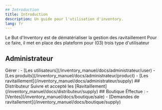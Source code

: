 ```yaml
---
## Introduction
title: Introduction
description: Un guide pour l'utilisation d'inventory.
lang: fr
---
```



Le But d'Inventory est de dématérialiser la gestion des ravitaillement
Pour ce faire, il met en place des plateform pour (03) trois type d'utilisateur
## Administrateur
<Card title="Administrateur" icon="add-document">
	Gérer :
  - [Les utilisateurs](/inventory_manuel/docs/administrateur/user)
  - [Les produits](/inventory_manuel/docs/administrateur/product)
  - [Les ravitaillement](/inventory_manuel/docs/administrateur/supply)
</Card>
## Distributeur
<Card title="Distributeur" icon="setting">
 Suivre et accepté les 
[Ravitaillement](/inventory_manuel/docs/distributeur/supply)
</Card>
## Boutique
<Card title="Boutique" icon="open-book">
  Éffectue :
  - [Ventes](/inventory_manuel/docs/boutique/sale)
  - [Demandes de ravitallement](/inventory_manuel/docs/boutique/supply)
</Card>
